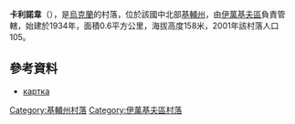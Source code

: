 {{coord|50|50|1|N|29|31|30|E|scale:30000|display=title}}

'''卡利諾韋'''（{{lang-uk|Калинове}}），是[[烏克蘭|烏克蘭]]的村落，位於該國中北部[[基輔州|基輔州]]，由[[伊萬基夫區|伊萬基夫區]]負責管轄，始建於1934年，面積0.6平方公里，海拔高度158米，2001年該村落人口105。

==參考資料==
*[http://gska2.rada.gov.ua/pls/z7502/A005?rdat1=24.11.2009&rf7571=42788 картка]{{dead link|date=2017年11月 |bot=InternetArchiveBot |fix-attempted=yes }}

{{DEFAULTSORT:Кірове}}
[[Category:基輔州村落|Category:基輔州村落]]
[[Category:伊萬基夫區村落|Category:伊萬基夫區村落]]


{{Kiev-geo-stub}}